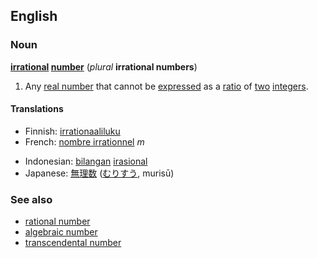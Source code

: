 ==English==
===Noun===
{{wikipedia}}
'''[[irrational]] [[number]]''' (''plural'' '''irrational numbers''')

#{{mathematics}} Any [[real number]] that cannot be [[express]]ed as a [[ratio]] of [[two]] [[integer]]s.

====Translations====
{{top}}
*Finnish: [[irrationaaliluku]]
*French: [[nombre irrationnel]] ''m''
{{mid}}
*Indonesian: [[bilangan]] [[irasional]]
*Japanese: [[無理数]] ([[むりすう]], murisū)
{{bottom}}

===See also===
*[[rational number]]
*[[algebraic number]]
*[[transcendental number]]